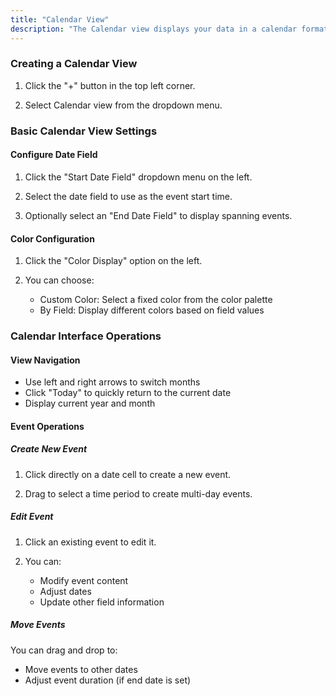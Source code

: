 ```yaml
---
title: "Calendar View"
description: "The Calendar view displays your data in a calendar format, allowing you to visually view and manage date-based records. It's particularly suitable for managing meeting schedules, project timelines, event planning, and other time-related content. Through the Calendar view, you can easily view task distribution and manage time effectively."
---
```


### Creating a Calendar View

1. Click the "+" button in the top left corner.

2. Select Calendar view from the dropdown menu.

### Basic Calendar View Settings

#### Configure Date Field

1. Click the "Start Date Field" dropdown menu on the left.

2. Select the date field to use as the event start time.

3. Optionally select an "End Date Field" to display spanning events.

#### Color Configuration

1. Click the "Color Display" option on the left.

2. You can choose:
   - Custom Color: Select a fixed color from the color palette
   - By Field: Display different colors based on field values

### Calendar Interface Operations

#### View Navigation
- Use left and right arrows to switch months
- Click "Today" to quickly return to the current date
- Display current year and month

#### Event Operations

##### Create New Event

1. Click directly on a date cell to create a new event.

2. Drag to select a time period to create multi-day events.

##### Edit Event

1. Click an existing event to edit it.

2. You can:
   - Modify event content
   - Adjust dates
   - Update other field information

##### Move Events

You can drag and drop to:
- Move events to other dates
- Adjust event duration (if end date is set)
